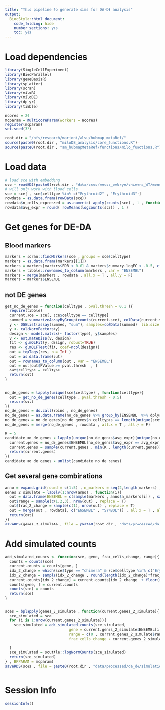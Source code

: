 ```yaml
---
title: "This pipeline to generate sims for DA-DE analysis"
output:
  BiocStyle::html_document:
    code_folding: hide
    number_sections: yes
    toc: yes  
---
```

# Load dependencies

```r


library(SingleCellExperiment)
library(BiocParallel)
library(geneBasisR)
library(splatter)
library(scran)
library(miloR)
library(miloDE)
library(dplyr)
library(tibble)

ncores = 20
mcparam = MulticoreParam(workers = ncores)
register(mcparam)
set.seed(32)

root.dir = "/nfs/research/marioni/alsu/hubmap_metaRef/"
source(paste0(root.dir , "miloDE_analysis/core_functions.R"))
source(paste0(root.dir , "am_hubmapMetaRef/functions/milo_functions.R"))


```

# Load data

```r


# load sce with embedding
sce = readRDS(paste0(root.dir , "data/sces/mouse_embryo/chimera_WT/mouse_embryo_wt_chimera.Rds"))
# will only work with blood cells
sce = sce[ , sce$celltype %in% c("Erythroid2" , "Erythroid3")]
rowdata = as.data.frame(rowData(sce))
rowdata$n_cells_expressed = as.numeric( apply(counts(sce) , 1 , function(x) sum(x > 0)) )
rowdata$avg_expr = round( rowMeans(logcounts(sce)) , 1 )


```

# Get genes for DE-DA

## Blood markers

```r


markers = scran::findMarkers(sce , groups = sce$celltype)
markers = as.data.frame(markers[[1]])
markers = markers[markers$FDR < 0.01 & markers$summary.logFC < -0.5, c("p.value" , "FDR" , "summary.logFC")]
markers = tibble::rownames_to_column(markers , var = "ENSEMBL")
markers = merge(markers , rowdata , all.x = T , all.y = F)
markers = markers$ENSEMBL

```

## not DE genes

```r


get_no_de_genes = function(celltype , pval.thresh = 0.1 ){
  require(tibble)
  current.sce = sce[, sce$celltype == celltype]
  summed = summarizeAssayByGroup(counts(current.sce), colData(current.sce)[,c("sample","type")])
  y <- DGEList(assay(summed, "sum"), samples=colData(summed), lib.size = colSums(assay(summed , "sum")))
  y <- calcNormFactors(y)
  design <- model.matrix(~ factor(type), y$samples)
  y <- estimateDisp(y, design)
  fit <- glmQLFit(y, design, robust=TRUE)
  res <- glmQLFTest(fit, coef=ncol(design))
  out = topTags(res, n = Inf )
  out = as.data.frame(out)
  out = rownames_to_column(out , var = "ENSEMBL")
  out = out[out$PValue >= pval.thresh  , ]
  out$celltype = celltype
  return(out)
}


no_de_genes = lapply(unique(sce$celltype) , function(celltype){
  out = get_no_de_genes(celltype , pval.thresh = 0.5) 
  return(out)
})
no_de_genes = do.call(rbind , no_de_genes)
no_de_genes = as.data.frame(no_de_genes %>% group_by(ENSEMBL) %>% dplyr::summarise(n_celltypes = n()))
no_de_genes = no_de_genes[no_de_genes$n_celltypes == length(unique(sce$celltype)) , ]
no_de_genes = merge(no_de_genes , rowdata , all.x = T , all.y = F)

K = 5
candidate_no_de_genes = lapply(unique(no_de_genes$avg_expr)[unique(no_de_genes$avg_expr) < 4] , function(avg_expr){
  current.genes = no_de_genes$ENSEMBL[no_de_genes$avg_expr == avg_expr]
  current.genes = sample(current.genes , min(K , length(current.genes))) 
  return(current.genes)
})
candidate_no_de_genes = unlist(candidate_no_de_genes)


```


## Get several gene combinations

```r


anno = expand.grid(round = c(1:5) , n_markers = seq(2,length(markers) , 2))
genes_2_simulate = lapply(1:nrow(anno) , function(i){
  out = data.frame(ENSEMBL = c(sample(markers , anno$n_markers[i]) , sample(candidate_no_de_genes , (length(markers)-anno$n_markers[i]))))
  out$range = sample(c(1,2,3), nrow(out) , replace = T)
  out$frac_2_change = sample(c(1), nrow(out) , replace = T)
  out = merge(out , rowdata[, c("ENSEMBL" , "SYMBOL")] , all.x = T , all.y = F)
  return(out)
})
saveRDS(genes_2_simulate , file = paste0(root.dir , "data/processed/da_de/simulations_chimera/blood/simulated_genes.Rds"))

```

# Add simulated counts

```r


add_simulated_counts <- function(sce, gene, frac_cells_change, range){
  counts = counts(sce)
  current.counts = counts[gene, ]
  idx_2_change = which(sce$type == "chimera" & sce$celltype %in% c("Erythroid2"))
  idx_2_change = sample(idx_2_change , round(length(idx_2_change)*frac_cells_change))
  current.counts[idx_2_change] = current.counts[idx_2_change] + floor(runif(length(idx_2_change), min=range[1], max=(range[2]+1)))
  counts[gene, ] = current.counts
  counts(sce) = counts
  return(sce)
}


sces = bplapply(genes_2_simulate , function(current.genes_2_simulate){
  sce_simulated = sce
  for (i in 1:nrow(current.genes_2_simulate)){
    sce_simulated = add_simulated_counts(sce_simulated, 
                             gene = current.genes_2_simulate$ENSEMBL[i], 
                             range = c(0 , current.genes_2_simulate$range[i]) , 
                             frac_cells_change = current.genes_2_simulate$frac_2_change[i])
  
  }
  sce_simulated = scuttle::logNormCounts(sce_simulated)
  return(sce_simulated)
} , BPPARAM = mcparam)
saveRDS(sces , file = paste0(root.dir , "data/processed/da_de/simulations_chimera/blood/sces_simulated.Rds"))



```



# Session Info

```r
sessionInfo()
```
